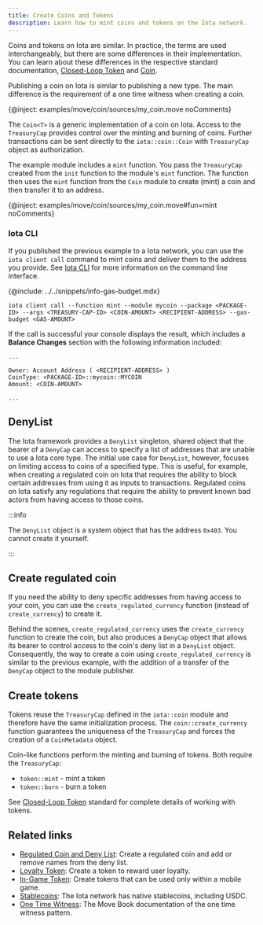 ```yaml
---
title: Create Coins and Tokens
description: Learn how to mint coins and tokens on the Iota network.
---
```


Coins and tokens on Iota are similar. In practice, the terms are used interchangeably, but there are some differences in their implementation. You can learn about these differences in the respective standard documentation, [Closed-Loop Token](../../standards/closed-loop-token.mdx) and [Coin](../../standards/coin.mdx).

Publishing a coin on Iota is similar to publishing a new type. The main difference is the requirement of a one time witness when creating a coin.

{@inject: examples/move/coin/sources/my_coin.move noComments}

The `Coin<T>` is a generic implementation of a coin on Iota. Access to the `TreasuryCap` provides control over the minting and burning of coins. Further transactions can be sent directly to the `iota::coin::Coin` with `TreasuryCap` object as authorization.

The example module includes a `mint` function. You pass the `TreasuryCap` created from the `init` function to the module's `mint` function. The function then uses the `mint` function from the `Coin` module to create (mint) a coin and then transfer it to an address. 

{@inject: examples/move/coin/sources/my_coin.move#fun=mint noComments}

### Iota CLI

If you published the previous example to a Iota network, you can use the `iota client call` command to mint coins and deliver them to the address you provide. See [Iota CLI](../../references/cli.mdx) for more information on the command line interface.

{@include: ../../snippets/info-gas-budget.mdx}

```shell
iota client call --function mint --module mycoin --package <PACKAGE-ID> --args <TREASURY-CAP-ID> <COIN-AMOUNT> <RECIPIENT-ADDRESS> --gas-budget <GAS-AMOUNT>
```

If the call is successful your console displays the result, which includes a **Balance Changes** section with the following information included:

```shell
...

Owner: Account Address ( <RECIPIENT-ADDRESS> ) 
CoinType: <PACKAGE-ID>::mycoin::MYCOIN 
Amount: <COIN-AMOUNT>

...
```

## DenyList

The Iota framework provides a `DenyList` singleton, shared object that the bearer of a `DenyCap` can access to specify a list of addresses that are unable to use a Iota core type. The initial use case for `DenyList`, however, focuses on limiting access to coins of a specified type. This is useful, for example, when creating a regulated coin on Iota that requires the ability to block certain addresses from using it as inputs to transactions. Regulated coins on Iota satisfy any regulations that require the ability to prevent known bad actors from having access to those coins. 

:::info

The `DenyList` object is a system object that has the address `0x403`. You cannot create it yourself.

:::

## Create regulated coin

If you need the ability to deny specific addresses from having access to your coin, you can use the `create_regulated_currency` function (instead of `create_currency`) to create it.

Behind the scenes, `create_regulated_currency` uses the `create_currency` function to create the coin, but also produces a `DenyCap` object that allows its bearer to control access to the coin's deny list in a `DenyList` object. Consequently, the way to create a coin using `create_regulated_currency` is similar to the previous example, with the addition of a transfer of the `DenyCap` object to the module publisher.

## Create tokens

Tokens reuse the `TreasuryCap` defined in the `iota::coin` module and therefore have the same initialization process. The `coin::create_currency` function guarantees the uniqueness of the `TreasuryCap` and forces the creation of a `CoinMetadata` object.

Coin-like functions perform the minting and burning of tokens. Both require the `TreasuryCap`:

- `token::mint` - mint a token
- `token::burn` - burn a token

See [Closed-Loop Token](../../standards/closed-loop-token.mdx) standard for complete details of working with tokens.

## Related links

- [Regulated Coin and Deny List](./coin/regulated.mdx): Create a regulated coin and add or remove names from the deny list.
- [Loyalty Token](./coin/loyalty.mdx): Create a token to reward user loyalty.
- [In-Game Token](./coin/in-game-token.mdx): Create tokens that can be used only within a mobile game.
- [Stablecoins](./stablecoins): The Iota network has native stablecoins, including USDC.
- [One Time Witness](https://move-book.com/programmability/one-time-witness.html): The Move Book documentation of the one time witness pattern. 
